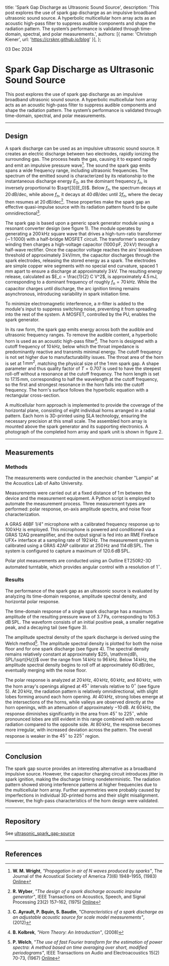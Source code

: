   title: 'Spark Gap Discharge as Ultrasonic Sound Source',
  description: 'This post explores the use of spark gap discharge as an impulsive broadband ultrasonic sound source. A hyperbolic multicellular horn array acts as an acoustic high-pass filter to suppress audible components and shape the radiation pattern. The system’s performance is validated through time-domain, spectral, and polar measurements.',
  authors: [{ name: 'Christoph Kiener', url: 'https://crsknr.github.io/blog' }],
};

03 Dec 2024

# Spark Gap Discharge as Ultrasonic Sound Source

This post explores the use of spark gap discharge as an impulsive broadband ultrasonic sound source. A hyperbolic multicellular horn array acts as an acoustic high-pass filter to suppress audible components and shape the radiation pattern. The system’s performance is validated through time-domain, spectral, and polar measurements.

---

## Design

A spark discharge can be used as an impulsive ultrasonic sound source. It creates an electric discharge between two electrodes, rapidly ionizing the surrounding gas. The process heats the gas, causing it to expand rapidly and emit an impulsive pressure wave[^1]. The sound the spark gap emits spans a wide frequency range, including ultrasonic frequencies. The spectrum of the emitted sound is characterized by its relationship to the instantaneous discharge energy $E_0$, as the dominant frequency $f_n$, is inversely proportional to  $\sqrt[3]{E_0}$. Below  $f_n$, the spectrum decays at  $20\, \mathrm{dB/dec}$, while above  $f_n$, it decays at $40\, \mathrm{dB/dec}$ until  $2f_n$, where the decay then resumes at $20\, \mathrm{dB/dec}$[^2]. These properties make the spark gap an effective quasi-impulse source with its radiation pattern found to be quite omnidirectional[^3].

The spark gap is based upon a generic spark generator module using a resonant converter design (see figure 1). The module operates by generating a $200\, \mathrm{kHz}$ square wave that drives a high-turn-ratio transformer ($\sim$1:1000) with a half-bridge MOSFET circuit. The transformer's secondary winding then charges a high-voltage capacitor ($1000\, \mathrm{pF}$, $20\, \mathrm{kV}$) through a half-wave rectifier. Once the capacitor voltage reaches the airs' breakdown threshold of approximately $3\, \mathrm{kV/mm}$, the capacitor discharges through the spark electrodes, releasing the stored energy as a spark. The electrodes are simple copper wire segments with no special end curvature, spaced $1\, \mathrm{mm}$ apart to ensure a discharge at approximately $3\, \mathrm{kV}$. The resulting energy release, calculated as  $E_c = \frac{1}{2} C V^2$, is approximately $4.5\, \mathrm{mJ}$, corresponding to a dominant frequency of roughly $f_n = 70\, \mathrm{kHz}$. While the capacitor charges until discharge, the arc ignition timing remains asynchronous, introducing variability in spark initiation time.

To minimize electromagnetic interference, a $\pi$-filter is added to the module's input to suppress switching noise, preventing it from spreading into the rest of the system. A MOSFET, controlled by the PU, enables the spark generator.

In its raw form, the spark gap emits energy across both the audible and ultrasonic frequency ranges. To remove the audible content, a hyperbolic horn is used as an acoustic high-pass filter[^4]. The horn is designed with a cutoff frequency of $10\, \mathrm{kHz}$, below which the throat impedance is predominantly reactive and transmits minimal energy. The cutoff frequency is not set higher due to manufacturability issues. The throat area of the horn is set at $1\, \mathrm{mm}^2$, matching the physical size of the $1\, \mathrm{mm}$ spark gap. A shape parameter and thus quality factor of $T = 0.707$ is used to have the steepest roll-off without a resonance at the cutoff frequency. The horn length is set to $17.15\, \mathrm{mm}$, corresponding to half the wavelength at the cutoff frequency, so the first and strongest resonance in the horn falls into the cutoff frequency. The horn's surface follows the hyperbolic equation with a rectangular cross-section.

A multicellular horn approach is implemented to provide the coverage of the horizontal plane, consisting of eight individual horns arranged in a radial pattern. Each horn is 3D-printed using SLA technology, ensuring the necessary precision at this small scale. The assembled horn array is mounted above the spark generator and its supporting electronics. A photograph of the completed horn array and spark unit is shown in figure 2.

<div className="max-w-sm w-full flex justify-center mx-auto my-8">
  <Cover
    src="/blog/blog/ultrasonic-spark-gap-source/spark_unit.jpg"
    alt="The generic spark unit. From left to right: PCB with half bridge drive circuit, high voltage transformer, rectifier with discharge capacitor."
    caption="Figure 1: The generic spark unit. From left to right: PCB with half bridge drive circuit, high voltage transformer, rectifier with discharge capacitor."
  />
</div>

<div className="max-w-sm w-full flex justify-center mx-auto my-8">
  <Cover
    src="/blog/blog/ultrasonic-spark-gap-source/spark_horn.jpg"
    alt="The eight cell multicellular horn with the electrodes in the center of the arrangement. Below is the generic spark unit in a 3D-printed enclosure."
    caption="Figure 2: The eight cell multicellular horn with the electrodes in the center of the arrangement. Below is the generic spark unit in a 3D-printed enclosure."
  />
</div>

---

## Measurements

### Methods

The measurements were conducted in the anechoic chamber "Lampio" at the Acoustics Lab of Aalto University.

Measurements were carried out at a fixed distance of $1\, \mathrm{m}$ between the device and the measurement equipment. A Python script is employed to automate the measurement process. Three measurement types are performed: polar response, on-axis amplitude spectra, and noise floor characterization.

A GRAS 46BF 1/4" microphone with a calibrated frequency response up to $100\, \mathrm{kHz}$ is employed. This microphone is powered and conditioned via a GRAS 12AQ preamplifier, and the output signal is fed into an RME Fireface UFX+ interface at a sampling rate of $192\, \mathrm{kHz}$. The measurement system is calibrated using a GRAS 42AP calibrator at $250\, \mathrm{Hz}$ and $114\, \mathrm{dB\, SPL}$. The system is configured to capture a maximum of $120.6\, \mathrm{dB\, SPL}$.

Polar plot measurements are conducted using an Outline ET250R2-3D automated turntable, which provides angular control with a resolution of $1^\circ$.

### Results

The performance of the spark gap as an ultrasonic source is evaluated by analyzing its time-domain response, amplitude spectral density, and horizontal polar response.

The time-domain response of a single spark discharge has a maximum amplitude of the resulting pressure wave of $3.7\, \mathrm{Pa}$, corresponding to $105.3\, \mathrm{dB\, SPL}$. The waveform consists of an initial positive peak, a smaller negative peak, and a decaying tail (see figure 3).

<div className="w-full flex justify-center my-8">
  <Cover
    src="/blog/blog/ultrasonic-spark-gap-source/spark_td.svg"
    alt="Pressure response of one spark ignition."
    caption="Figure 3: Pressure response of one spark ignition."
  />
</div>

The amplitude spectral density of the spark discharge is derived using the Welch method[^5]. The amplitude spectral density is plotted for both the noise floor and for one spark discharge (see figure 4). The spectral density remains relatively constant at approximately $25\, \mathrm{dB\, SPL/\sqrt{Hz}}$ over the range from $14\, \mathrm{kHz}$ to $96\, \mathrm{kHz}$. Below $14\, \mathrm{kHz}$, the amplitude spectral density begins to roll off at approximately $60\, \mathrm{dB/dec}$, eventually merging with the noise floor.

<div className="w-full flex justify-center my-8">
  <Cover
    src="/blog/blog/ultrasonic-spark-gap-source/spark_asd.svg"
    alt="Amplitude spectrum density of sprak."
    caption="Figure 4: Amplitude spectrum density of sprak."
  />
</div>

The polar response is analyzed at $20\, \mathrm{kHz}$, $40\, \mathrm{kHz}$, $60\, \mathrm{kHz}$, and $80\, \mathrm{kHz}$, with the horn array's openings aligned at $45^\circ$ intervals relative to $0^\circ$ (see figure 5). At $20\, \mathrm{kHz}$, the radiation pattern is relatively omnidirectional, with slight lobes forming around each horn opening. At $40\, \mathrm{kHz}$, strong lobes emerge at the intersections of the horns, while valleys are observed directly at the horn openings, with an attenuation of approximately $-10\, \mathrm{dB}$. At $60\, \mathrm{kHz}$, the response diminishes significantly in the area from $45^\circ$ to $225^\circ$, while pronounced lobes are still evident in this range combined with reduced radiation compared to the opposite side. At $80\, \mathrm{kHz}$, the response becomes more irregular, with increased deviation across the pattern. The overall response is weaker in the $45^\circ$ to $225^\circ$ region.

<div className="w-full flex justify-center my-8">
  <Cover
    src="/blog/blog/ultrasonic-spark-gap-source/spark_polar.svg"
    alt="Normalized amplitude spectral density of one spark ignition at 1m."
    caption="Figure 5: Normalized amplitude spectral density of one spark ignition at 1m."
  />
</div>

---

## Conclusion

The spark gap source provides an interesting alternative as a broadband impulsive source. However, the capacitor charging circuit introduces jitter in spark ignition, making the discharge timing nondeterministic. The radiation pattern showed strong interference patterns at higher frequencies due to the multicellular horn array. Further asymmetries were probably caused by imperfections in individual 3D-printed horns and their slight misalignment. However, the high-pass characteristics of the horn design were validated.

---

## Repository

See [ultrasonic_spark_gap-source](https://github.com/crsknr/ultrasonic_spark_gap-source)

---

## References

[^1]: **W. M. Wright**, *"Propagation in air of N waves produced by sparks"*, The Journal of the Acoustical Society of America 73(6) 1948–1955, (1983) [Online](https://pubs.aip.org/jasa/article/73/6/1948/628350/Propagation-in-air-of-N-waves-produced-by)

[^2]: **R. Wyber**, *"The design of a spark discharge acoustic impulse generator"*, IEEE Transactions on Acoustics, Speech, and Signal Processing 23(2) 157–162, (1975) [Online](http://ieeexplore.ieee.org/document/1162666/)

[^3]: **C. Ayrault, P. Bquin, S. Baudin**, *"Characteristics of a spark discharge as an adjustable acoustic source for scale model measurements"*, (2012)

[^4]: **B. Kolbrek**, *"Horn Theory: An Introduction"*, (2008)

[^5]: **P. Welch**, *"The use of fast Fourier transform for the estimation of power spectra: A method based on time averaging over short, modified periodograms"*, IEEE Transactions on Audio and Electroacoustics 15(2) 70-73, (1967) [Online](https://ieeexplore.ieee.org/document/1161901)

